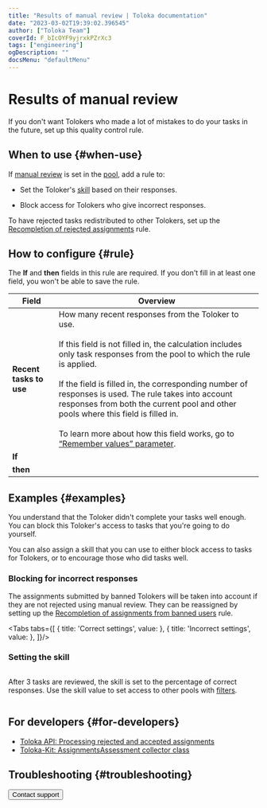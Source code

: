 ```yaml
---
title: "Results of manual review | Toloka documentation"
date: "2023-03-02T19:39:02.396545"
author: ["Toloka Team"]
coverId: F_bIcOYF9yjrxkPZrXc3
tags: ["engineering"]
ogDescription: ""
docsMenu: "defaultMenu"
---
```



# Results of manual review

If you don't want Tolokers who made a lot of mistakes to do your tasks in the future, set up this quality control rule.

## When to use {#when-use}

If [manual review](/docs/guide/offline-accept) is set in the [pool](/docs/glossary#pool), add a rule to:

- Set the Toloker's [skill](/docs/glossary#skill) based on their responses.

- Block access for Tolokers who give incorrect responses.

To have rejected tasks redistributed to other Tolokers, set up the [Recompletion of rejected assignments](/docs/guide/reassessment-after-accepting) rule.

## How to configure {#rule}

<Note mode="warning" title="Warning">

The **If** and **then** fields in this rule are required. If you don't fill in at least one field, you won't be able to save the rule.

</Note>

**Field** | **Overview**
----- | -----
**Recent tasks to use** | How many recent responses from the Toloker to use.<br/><br/>If this field is not filled in, the calculation includes only task responses from the pool to which the rule is applied.<br/><br/>If the field is filled in, the corresponding number of responses is used. The rule takes into account responses from both the current pool and other pools where this field is filled in.<br/><br/>To learn more about how this field works, go to [“Remember values” parameter](/docs/guide/remember-values).
**If** | <ReviewingAssignmentsTable1/>
**then** | <ReviewingAssignmentsTable2/>

## Examples {#examples}

You understand that the Toloker didn't complete your tasks well enough. You can block this Toloker's access to tasks that you're going to do yourself.

You can also assign a skill that you can use to either block access to tasks for Tolokers, or to encourage those who did tasks well.

### Blocking for incorrect responses

<Note mode="warning" title="Warning">

The assignments submitted by banned Tolokers will be taken into account if they are not rejected using manual review. They can be reassigned by setting up the [Recompletion of assignments from banned users](/docs/guide/restore-task-overlap) rule.

</Note>

<Tabs tabs={[
  { title: 'Correct settings', value: <ReviewingAssignmentsList1/> },
  { title: 'Incorrect settings', value: <ReviewingAssignmentsList2/> },
]}/>

### Setting the skill

<Image withBackground imageId="1677773312987" alt="" />

After 3 tasks are reviewed, the skill is set to the percentage of correct responses. Use the skill value to set access to other pools with [filters](/docs/guide/filters).

<Cut title="Example of filter settings">

<Image withBackground imageId="1677773315899" alt="" />

</Cut>

## For developers {#for-developers}

- [Toloka API: Processing rejected and accepted assignments](/docs/api/reassessment)
- [Toloka-Kit: AssignmentsAssessment collector class](/docs/toloka-kit/reference/toloka.client.collectors.AssignmentsAssessment)

## Troubleshooting {#troubleshooting}

<FaqSkillForEveryPool/>

<FaqSkillForDifferentProjects/>

<FaqDisableTasks/>

<FaqRedoTask/>

<Button themeColor="light" view="default" size="l" type="link" url="/docs/guide/troubleshooting/support?form-source=guide-reviewing-assignments">Contact support</Button>
